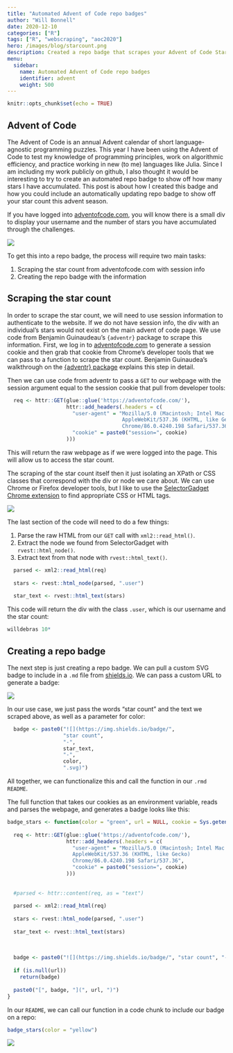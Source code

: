 ```yaml
---
title: "Automated Advent of Code repo badges"
author: "Will Bonnell"
date: 2020-12-10
categories: ["R"]
tags: ["R", "webscraping", "aoc2020"]
hero: /images/blog/starcount.png
description: Created a repo badge that scrapes your Advent of Code Star count
menu:
  sidebar:
    name: Automated Advent of Code repo badges
    identifier: advent
    weight: 500
---
```


```r
knitr::opts_chunk$set(echo = TRUE)
```

## Advent of Code

The Advent of Code is an annual Advent calendar of short language-agnostic programming puzzles. This year I have been using the Advent of Code to test my knowledge of programming principles, work on algorithmic efficiency, and practice working in new (to me) languages like Julia. Since I am including my work publicly on github, I also thought it would be interesting to try to create an automated repo badge to show off how many stars I have accumulated. This post is about how I created this badge and how you could include an automatically updating repo badge to show off your star count this advent season.

If you have logged into [adventofcode.com](adventofcode.com), you will know there is a small div to display your username and the number of stars you have accumulated through the challenges.

![](/images/blog/adventtop.png)

To get this into a repo badge, the process will require two main tasks:

1. Scraping the star count from adventofcode.com with session info
2. Creating the repo badge with the information


## Scraping the star count

In order to scrape the star count, we will need to use session information to authenticate to the website. If we do not have session info, the div with an individual's stars would not exist on the main advent of code page. We use code from Benjamin Guinaudeau's `{adventr}` package to scrape this information. First, we log in to [adventofcode.com](adventofcode.com) to generate a session cookie and then grab that cookie from Chrome's developer tools that we can pass to a function to scrape the star count. Benjamin Guinaudea's walkthrough on the [{adventr} package](https://github.com/benjaminguinaudeau/adventr) explains this step in detail.

Then we can use code from adventr to pass a `GET` to our webpage with the session argument equal to the session cookie that pull from developer tools:

```r

  req <- httr::GET(glue::glue('https://adventofcode.com/'),
                   httr::add_headers(.headers = c(
                     "user-agent" = "Mozilla/5.0 (Macintosh; Intel Mac OS X 10_15_7) 
                                     AppleWebKit/537.36 (KHTML, like Gecko) 
                                     Chrome/86.0.4240.198 Safari/537.36",
                     "cookie" = paste0("session=", cookie)
                   )))

```

This will return the raw webpage as if we were logged into the page. This will allow us to access the star count.

The scraping of the star count itself then it just isolating an XPath or CSS classes that correspond with the div or node we care about. We can use Chrome or Firefox developer tools, but I like to use the [SelectorGadget Chrome extension](https://chrome.google.com/webstore/detail/selectorgadget/mhjhnkcfbdhnjickkkdbjoemdmbfginb) to find appropriate CSS or HTML tags.

![](/images/blog/gadget.png)

The last section of the code will need to do a few things:

1. Parse the raw HTML from our `GET` call with `xml2::read_html()`.
2. Extract the node we found from SelectorGadget with `rvest::html_node()`. 
3. Extract text from that node with `rvest::html_text()`.

```r

  parsed <- xml2::read_html(req)
  
  stars <- rvest::html_node(parsed, ".user")
  
  star_text <- rvest::html_text(stars)

```


This code will return the div with the class `.user`, which is our username and the star count:

```r

willdebras 10*

```

## Creating a repo badge

The next step is just creating a repo badge. We can pull a custom SVG badge to include in a `.md` file from [shields.io](https://shields.io/). We can pass a custom URL to generate a badge:

![](/images/blog/badgenotfound.png)

In our use case, we just pass the words "star count" and the text we scraped above, as well as a parameter for color:

```r

  badge <- paste0("![](https://img.shields.io/badge/", 
                  "star count", 
                  "-", 
                  star_text, 
                  "-", 
                  color, 
                  ".svg)")

```


All together, we can functionalize this and call the function in our `.rmd README`.

The full function that takes our cookies as an environment variable, reads and parses the webpage, and generates a badge looks like this:

```r


badge_stars <- function(color = "green", url = NULL, cookie = Sys.getenv("ADVENT_COOKIE")) {
  
  req <- httr::GET(glue::glue('https://adventofcode.com/'),
                   httr::add_headers(.headers = c(
                     "user-agent" = "Mozilla/5.0 (Macintosh; Intel Mac OS X 10_15_7) 
                     AppleWebKit/537.36 (KHTML, like Gecko) 
                     Chrome/86.0.4240.198 Safari/537.36",
                     "cookie" = paste0("session=", cookie)
                   )))
  
  
  #parsed <- httr::content(req, as = "text")
  
  parsed <- xml2::read_html(req)
  
  stars <- rvest::html_node(parsed, ".user")
  
  star_text <- rvest::html_text(stars)
  
  
  
  badge <- paste0("![](https://img.shields.io/badge/", "star count", "-", star_text, "-", color, ".svg)")
  
  if (is.null(url))
    return(badge)
  
  paste0("[", badge, "](", url, ")")
}


```

In our `README`, we can call our function in a code chunk to include our badge on a repo:


```r

badge_stars(color = "yellow")

```

![](/images/blog/star2.png)

